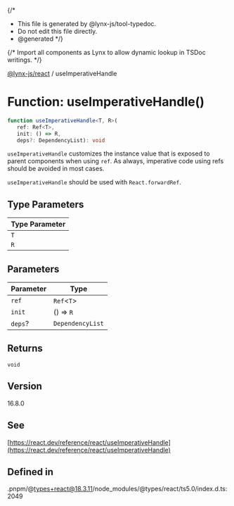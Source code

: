 {/*
* This file is generated by @lynx-js/tool-typedoc.
* Do not edit this file directly.
* @generated
*/}

{/* Import all components as Lynx to allow dynamic lookup in TSDoc writings. */}


[@lynx-js/react](/api/react/index.mdx) / useImperativeHandle

# Function: useImperativeHandle()

```ts
function useImperativeHandle<T, R>(
   ref: Ref<T>, 
   init: () => R, 
   deps?: DependencyList): void
```

`useImperativeHandle` customizes the instance value that is exposed to parent components when using
`ref`. As always, imperative code using refs should be avoided in most cases.

`useImperativeHandle` should be used with `React.forwardRef`.

## Type Parameters

| Type Parameter |
| ------ |
| `T` |
| `R` |

## Parameters

| Parameter | Type |
| ------ | ------ |
| `ref` | `Ref`\<`T`\> |
| `init` | () => `R` |
| `deps`? | `DependencyList` |

## Returns

`void`

## Version

16.8.0

## See

[https://react.dev/reference/react/useImperativeHandle](https://react.dev/reference/react/useImperativeHandle)

## Defined in

.pnpm/@types+react@18.3.11/node\_modules/@types/react/ts5.0/index.d.ts:2049

